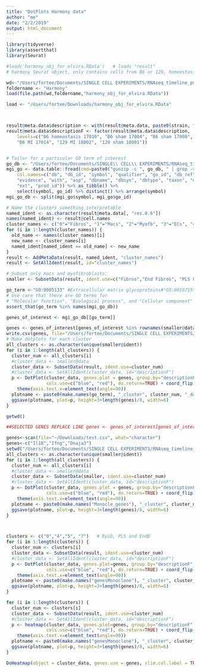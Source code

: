 ```yaml
---
title: "DotPlots Harmony data"
author: "me"
date: "2/2/2019"
output: html_document
---
```


```r
library(tidyverse)
library(assertthat)
library(Seurat)

#load('harmony_obj_for_elvira.RData')   # loads "result"
# harmony Seurat object, only contains cells from B6 or 129, homeostasis/sham/day3 only.

wd<-"/Users/fortee/Documents/SINGLE CELL EXPERIMENTS/RNAseq_timeline_postMI/Data"  
foldername <- "Harmony"
load(file.path(wd,foldername,"harmony_obj_for_elvira.RData"))

load <- "/Users/fortee/Downloads/harmony_obj_for_elvira.RData"



result@meta.data$description <- with(result@meta.data, paste0(strain, " ", condition, " ", batch))
result@meta.data$descriptionF <- factor(result@meta.data$description,
    levels=c("B6 homeostasis 17010", "B6 sham 17004", "B6 sham 17008", 
    "B6 MI 17014", "129 MI 18002", "129 sham 18001"))


# Tailor for a particular GO term of interest
go_db <- "/Users/fortee/Documents/SINGLE\\ CELL\\ EXPERIMENTS/RNAseq_timeline_postMI/Data/Harmony/gene_association.mgi_2019_01_14.gz"
mgi_go <- data.table::fread(cmd=paste0("gunzip -c ", go_db, " | grep -v \"^\\!\""),
    col.names=c("db", "db_id", "symbol", "qualifier", "go_id", "db_ref", 
    "evidence", "with", "asp", "dbname", "dbsyn", "dbtype", "taxon", "date", "assigned", 
    "ext", "prod_id")) %>% as_tibble() %>% 
    select(symbol, go_id) %>% distinct() %>% arrange(symbol)
mgi_go_db <- split(mgi_go$symbol, mgi_go$go_id)
```


```r
# Name the clusters something interpretable
named_ident <- as.character(result@meta.data[, "res.0.6"])
names(named_ident) <- result@cell.names
cluster_names <- c("0"="Fibros", "1"="Macs", "2"="Myofb", "3"="ECs", "4"="PLS Fibros", "5"="Fibros", "6"="Monocytes", "7"="End Fibros", "8"="Macs", "9"="B cells", "10"="Granulocytes", "11"="T cells", "12"="Prolif Myofb", "13"="DCs", "14"="Epi", "15"="Prolif Macs", "16"="Mt2 Myofb", "17"="Fibros","19"="SMC/Pericytes", "20"="Mono/Macs", "21"="ECs", "22"="NK", "23"="IFNr", "24"="Lymph ECs", "25"="DCs", "26"="ECs", "27"="DCs myeloid", "28"="Schwann", "29"="B cells", "30"="Mast cells", "31"="B cells")
for (i in 1:length(cluster_names)) {
  old_name <- names(cluster_names)[i]
  new_name <- cluster_names[i]
  named_ident[named_ident == old_name] <- new_name
}
result <- AddMetaData(result, named_ident, "cluster_names")
result <- SetAllIdent(result, id="cluster_names")
```

```r
# Subset only macs and myofibroblasts:
smaller <- SubsetData(result, ident.use=c("Fibros","End Fibros", "PLS Fibros", "Epi", "Macs","Monocytes","Myofb","Mt2 Myofb", "ECs","Lymph ECs", "SMC/Pericytes", "Prolif Myofb"))

```

```r
go_term <-"GO:0005133" #Extracellular matrix glycoproteins#"GO:0010715"#regulation of ECM disassembly #"GO:1901201"# extracellular matrix assembly#"GO:0062023"  #collagen containing matric#"GO:0008237"  # metallopeptidase activity (molecular function)
# Use care that there are GO terms for 
# "Molecular function", "Biological process", and "Cellular component"
assert_that(go_term %in% names(mgi_go_db))

genes_of_interest <- mgi_go_db[[go_term]]
```


```r

genes <- genes_of_interest[genes_of_interest %in% rownames(smaller@data)]
write.csv(genes, file="/Users/fortee/Documents/SINGLE CELL EXPERIMENTS/RNAseq_timeline_postMI/Data/Harmony/GO_InflammosomeComplex.csv",row.names = FALSE)
# Make dotplots for each cluster
all_clusters <- as.character(unique(smaller@ident))
for (i in 1:length(all_clusters)) {
  cluster_num <- all_clusters[i]
  #cluster_data <- smaller@data
  cluster_data <- SubsetData(result, ident.use=cluster_num)
  #cluster_data <- SetAllIdent(cluster_data, id="descriptionF")
  p <- DotPlot(cluster_data, genes.plot = genes, group.by="descriptionF",
               cols.use=c("blue", "red"), do.return=TRUE) + coord_flip() + 
    theme(axis.text.x=element_text(angle=90))
  plotname <- paste0(make.names(go_term), "_cluster", cluster_num, "_dotplot.png")
  ggsave(plotname, plot=p, height=3+length(genes)/8, width=6)
}

getwd()
```

```r

##SELECTED GENES REPLACE LINE genes <- genes_of_interest[genes_of_interest %in% rownames(result@data)]

genes<-scan(file="~/Downloads/test.csv", what="character")
genes<-c("Il18","Ifng","Dnaja3")
setwd("/Users/fortee/Documents/SINGLE CELL EXPERIMENTS/RNAseq_timeline_postMI/Data/Harmony")
all_clusters <- as.character(unique(smaller@ident))
for (i in 1:length(all_clusters)) {
  cluster_num <- all_clusters[i]
  #cluster_data <- smaller@data
  cluster_data <- SubsetData(smaller, ident.use=cluster_num)
  #cluster_data <- SetAllIdent(cluster_data, id="descriptionF")
  p <- DotPlot(cluster_data, genes.plot = genes, group.by="descriptionF",
               cols.use=c("blue", "red"), do.return=TRUE) + coord_flip() + 
    theme(axis.text.x=element_text(angle=90))
  plotname <- paste0(make.names("Monocle_genes"), "_cluster", cluster_num, "_dotplot.png")
  ggsave(plotname, plot=p, height=3+length(genes)/8, width=6)
}



clusters <- c("0","4","5", "7")   # EpiD, PLS and EndD
for (i in 1:length(clusters)) {
  cluster_num <- clusters[i]
  cluster_data <- SubsetData(result, ident.use=cluster_num)
  #cluster_data <- SetAllIdent(cluster_data, id="descriptionF")
  p <- DotPlot(cluster_data, genes.plot=genes, group.by="descriptionF",
               cols.use=c("blue", "red"), do.return=TRUE) + coord_flip() + 
    theme(axis.text.x=element_text(angle=90))
  plotname <- paste0(make.names("genesMonoclone"), "_cluster", cluster_num, "_dotplot.png")
  ggsave(plotname, plot=p, height=3+length(genes)/8, width=6)
}

for (i in 1:length(clusters)) {
  cluster_num <- clusters[i]
  cluster_data <- SubsetData(result, ident.use=cluster_num)
  #cluster_data <- SetAllIdent(cluster_data, id="descriptionF")
  p <- heatmap(cluster_data, genes.plot=genes, group.by="descriptionF",
               cols.use=c("blue", "red"), do.return=TRUE) + coord_flip() + 
    theme(axis.text.x=element_text(angle=90))
  plotname <- paste0(make.names("genesMonoclone"), "_cluster", cluster_num, "_dotplot.png")
  ggsave(plotname, plot=p, height=3+length(genes)/8, width=6)
}

DoHeatmap(object = cluster_data, genes.use = genes, slim.col.label = TRUE, remove.key = TRUE)
```

```r


```

